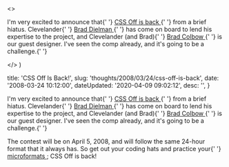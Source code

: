 

  <>
    <p>
      I'm very excited to announce that{' '}
      <a href="http&#58;//cssoff.com/2008/03/20/next-contest-is-april-4-2008/">
        CSS Off is back
      </a>{' '}
      from a brief hiatus. Clevelander{' '}
      <a href="braddielman.com" title="Brad Dielman">
        Brad Dielman
      </a>{' '}
      has come on board to lend his expertise to the project, and Clevelander
      (and Brad){' '}
      <a href="http&#58;//bradcolbow.com" title="Brad Colbow">
        Brad Colbow
      </a>{' '}
      is our guest designer. I've seen the comp already, and it's going to be a
      challenge.{' '}
    </p>
  </>
)


  title: 'CSS Off Is Back!',
  slug: 'thoughts/2008/03/24/css-off-is-back',
  date: '2008-03-24 10:12:00',
  dateUpdated: '2020-04-09 09:02:12',
  desc: '',
}

<p>
  I'm very excited to announce that{' '}
  <a href="http://cssoff.com/2008/03/20/next-contest-is-april-4-2008/">
    CSS Off is back
  </a>{' '}
  from a brief hiatus. Clevelander{' '}
  <a href="braddielman.com" title="Brad Dielman">
    Brad Dielman
  </a>{' '}
  has come on board to lend his expertise to the project, and Clevelander (and
  Brad){' '}
  <a href="http://bradcolbow.com" title="Brad Colbow">
    Brad Colbow
  </a>{' '}
  is our guest designer. I've seen the comp already, and it's going to be a
  challenge.{' '}
</p>

<p>
  The contest will be on April 5, 2008, and will follow the same 24-hour format
  that it always has. So get out your coding hats and practice your{' '}
  <a href="http://microformats.org/" title="microformats.org">
    microformats
  </a>
  ; CSS Off is back!
</p>

